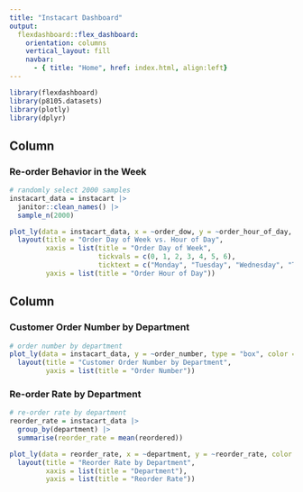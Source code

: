 ```yaml
---
title: "Instacart Dashboard"
output: 
  flexdashboard::flex_dashboard:
    orientation: columns
    vertical_layout: fill
    navbar:
      - { title: "Home", href: index.html, align:left}
---
```


```r
library(flexdashboard)
library(p8105.datasets)
library(plotly)
library(dplyr)

```

Column {data-width=650}
-----------------------------------------------------------------------
### Re-order Behavior in the Week

```r
# randomly select 2000 samples
instacart_data = instacart |>
  janitor::clean_names() |>
  sample_n(2000) 


```

```r
plot_ly(data = instacart_data, x = ~order_dow, y = ~order_hour_of_day, type = "scatter", mode = "markers", color = ~reordered) |>
  layout(title = "Order Day of Week vs. Hour of Day",
         xaxis = list(title = "Order Day of Week",
                      tickvals = c(0, 1, 2, 3, 4, 5, 6),
                      ticktext = c("Monday", "Tuesday", "Wednesday", "Thursday", "Friday", "Saturday", "Sunday")),
         yaxis = list(title = "Order Hour of Day"))


```

Column {data-width=650}
-----------------------------------------------------------------------

### Customer Order Number by Department

```r
# order number by department
plot_ly(data = instacart_data, y = ~order_number, type = "box", color = ~department, colors = "viridis") |>
  layout(title = "Customer Order Number by Department",
         yaxis = list(title = "Order Number"))

```

### Re-order Rate by Department

```r

# re-order rate by department
reorder_rate = instacart_data |>
  group_by(department) |>
  summarise(reorder_rate = mean(reordered))

plot_ly(data = reorder_rate, x = ~department, y = ~reorder_rate, color = ~department, type = "bar",colors = "viridis") |>
  layout(title = "Reorder Rate by Department",
         xaxis = list(title = "Department"),
         yaxis = list(title = "Reorder Rate"))


```








